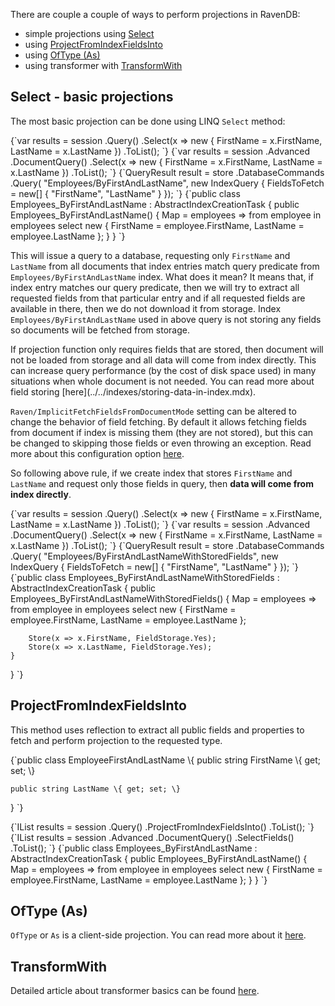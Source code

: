 
There are couple a couple of ways to perform projections in RavenDB:

- simple projections using [Select](../../indexes/querying/projections.mdx#select---basic-projections)
- using [ProjectFromIndexFieldsInto](../../indexes/querying/projections.mdx#projectfromindexfieldsinto)
- using [OfType (As)](../../indexes/querying/projections.mdx#oftype-as)
- using transformer with [TransformWith](../../indexes/querying/projections.mdx#transformwith)

## Select - basic projections

The most basic projection can be done using LINQ `Select` method:

<Tabs groupId='languageSyntax'>
<TabItem value="Query" label="Query">
<CodeBlock language="csharp">
{`var results = session
	.Query<Employee, Employees_ByFirstAndLastName>()
	.Select(x => new
	{
		FirstName = x.FirstName,
		LastName = x.LastName
	})
	.ToList();
`}
</CodeBlock>
</TabItem>
<TabItem value="DocumentQuery" label="DocumentQuery">
<CodeBlock language="csharp">
{`var results = session
	.Advanced
	.DocumentQuery<Employee, Employees_ByFirstAndLastName>()
	.Select(x => new
	{
		FirstName = x.FirstName,
		LastName = x.LastName
	})
	.ToList();
`}
</CodeBlock>
</TabItem>
<TabItem value="Commands" label="Commands">
<CodeBlock language="csharp">
{`QueryResult result = store
	.DatabaseCommands
	.Query(
		"Employees/ByFirstAndLastName",
		new IndexQuery
			{
				FieldsToFetch = new[]
				{
					"FirstName", 
					"LastName"
				}
			});
`}
</CodeBlock>
</TabItem>
<TabItem value="Index" label="Index">
<CodeBlock language="csharp">
{`public class Employees_ByFirstAndLastName : AbstractIndexCreationTask<Employee>
{
	public Employees_ByFirstAndLastName()
	{
		Map = employees => from employee in employees
						   select new
							{
								FirstName = employee.FirstName,
								LastName = employee.LastName
							};
	}
}
`}
</CodeBlock>
</TabItem>
</Tabs>

This will issue a query to a database, requesting only `FirstName` and `LastName` from all documents that index entries match query predicate from `Employees/ByFirstAndLastName` index. What does it mean? It means that, if index entry matches our query predicate, then we will try to extract all requested fields from that particular entry and if all requested fields are available in there, then we do not download it from storage. Index `Employees/ByFirstAndLastName` used in above query is not storing any fields so documents will be fetched from storage.

<Admonition type="info" title="Projections and Stored fields" id="projections-and-stored-fields" href="#projections-and-stored-fields">
If projection function only requires fields that are stored, then document will not be loaded from storage and all data will come from index directly. This can increase query performance (by the cost of disk space used) in many situations when whole document is not needed. You can read more about field storing [here](../../indexes/storing-data-in-index.mdx).

`Raven/ImplicitFetchFieldsFromDocumentMode` setting can be altered to change the behavior of field fetching. By default it allows fetching fields from document if index is missing them (they are not stored), but this can be changed to skipping those fields or even throwing an exception. Read more about this configuration option [here](../../server/configuration/configuration-options.mdx#index-settings).
</Admonition>

So following above rule, if we create index that stores `FirstName` and `LastName` and request only those fields in query, then **data will come from index directly**.

<Tabs groupId='languageSyntax'>
<TabItem value="Query" label="Query">
<CodeBlock language="csharp">
{`var results = session
	.Query<Employee, Employees_ByFirstAndLastNameWithStoredFields>()
	.Select(x => new
	{
		FirstName = x.FirstName,
		LastName = x.LastName
	})
	.ToList();
`}
</CodeBlock>
</TabItem>
<TabItem value="DocumentQuery" label="DocumentQuery">
<CodeBlock language="csharp">
{`var results = session
	.Advanced
	.DocumentQuery<Employee, Employees_ByFirstAndLastNameWithStoredFields>()
	.Select(x => new
	{
		FirstName = x.FirstName,
		LastName = x.LastName
	})
	.ToList();
`}
</CodeBlock>
</TabItem>
<TabItem value="Commands" label="Commands">
<CodeBlock language="csharp">
{`QueryResult result = store
	.DatabaseCommands
	.Query(
		"Employees/ByFirstAndLastNameWithStoredFields",
		new IndexQuery
		{
			FieldsToFetch = new[]
				{
					"FirstName", 
					"LastName"
				}
		});
`}
</CodeBlock>
</TabItem>
<TabItem value="Index" label="Index">
<CodeBlock language="csharp">
{`public class Employees_ByFirstAndLastNameWithStoredFields : AbstractIndexCreationTask<Employee>
{
	public Employees_ByFirstAndLastNameWithStoredFields()
	{
		Map = employees => from employee in employees
						   select new
						   {
							   FirstName = employee.FirstName,
							   LastName = employee.LastName
						   };

		Store(x => x.FirstName, FieldStorage.Yes);
		Store(x => x.LastName, FieldStorage.Yes);
	}
}
`}
</CodeBlock>
</TabItem>
</Tabs>

## ProjectFromIndexFieldsInto

This method uses reflection to extract all public fields and properties to fetch and perform projection to the requested type.

<TabItem value="projections_3_3" label="projections_3_3">
<CodeBlock language="csharp">
{`public class EmployeeFirstAndLastName
\{
	public string FirstName \{ get; set; \}

	public string LastName \{ get; set; \}
\}
`}
</CodeBlock>
</TabItem>

<Tabs groupId='languageSyntax'>
<TabItem value="Query" label="Query">
<CodeBlock language="csharp">
{`IList<EmployeeFirstAndLastName> results = session
	.Query<Employee, Employees_ByFirstAndLastName>()
	.ProjectFromIndexFieldsInto<EmployeeFirstAndLastName>()
	.ToList();
`}
</CodeBlock>
</TabItem>
<TabItem value="DocumentQuery" label="DocumentQuery">
<CodeBlock language="csharp">
{`IList<EmployeeFirstAndLastName> results = session
	.Advanced
	.DocumentQuery<Employee, Employees_ByFirstAndLastName>()
	.SelectFields<EmployeeFirstAndLastName>()
	.ToList();
`}
</CodeBlock>
</TabItem>
<TabItem value="Index" label="Index">
<CodeBlock language="csharp">
{`public class Employees_ByFirstAndLastName : AbstractIndexCreationTask<Employee>
{
	public Employees_ByFirstAndLastName()
	{
		Map = employees => from employee in employees
						   select new
							{
								FirstName = employee.FirstName,
								LastName = employee.LastName
							};
	}
}
`}
</CodeBlock>
</TabItem>
</Tabs>

## OfType (As)

`OfType` or `As` is a client-side projection. You can read more about it [here](../../client-api/session/querying/how-to-perform-projection.mdx#oftype-as---simple-projection).

## TransformWith

Detailed article about transformer basics can be found [here](../../transformers/what-are-transformers.mdx).


